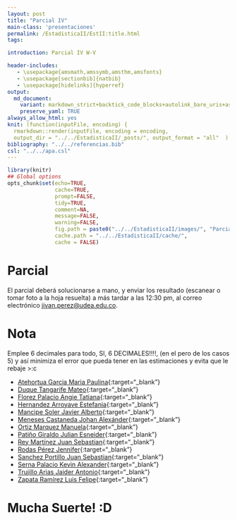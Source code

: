 ```yaml
---
layout: post
title: "Parcial IV"
main-class: 'presentaciones'
permalink: /EstadisticaII/EstII:title.html
tags:

introduction: Parcial IV W-V

header-includes:
   - \usepackage{amsmath,amssymb,amsthm,amsfonts}
   - \usepackage[sectionbib]{natbib}
   - \usepackage[hidelinks]{hyperref}
output:
  md_document:
    variant: markdown_strict+backtick_code_blocks+autolink_bare_uris+ascii_identifiers+tex_math_single_backslash
    preserve_yaml: TRUE
always_allow_html: yes   
knit: (function(inputFile, encoding) {
  rmarkdown::render(inputFile, encoding = encoding,
  output_dir = "../../EstadisticaII/_posts/", output_format = "all"  ) })
bibliography: "../../referencias.bib"
csl: "../../apa.csl"
---
```


```r
library(knitr)
## Global options
opts_chunk$set(echo=TRUE,
               cache=TRUE,
               prompt=FALSE,
               tidy=TRUE,
               comment=NA,
               message=FALSE,
               warning=FALSE,
               fig.path = paste0("../../EstadisticaII/images/", "ParcialIV"),
               cache.path = "../../EstadisticaII/cache/",
               cache = FALSE)
```

# Parcial
El parcial deberá solucionarse a mano, y enviar los resultado (escanear o tomar foto a la hoja resuelta) a más tardar a las 12:30 pm, al correo electrónico <a target="_blank" href="mailto:jivan.perez@udea.edu.co"> jivan.perez@udea.edu.co</a>. 

# Nota
Emplee $6$ decimales para todo, SI, $6$ DECIMALES!!!!, (en el pero de los casos $5$) y así minimiza el error que pueda tener en las estimaciones y evita que le rebaje >:c

* [Atehortua Garcia Maria Paulina](https://github.com/jiperezga/jiperezga.github.io/raw/master/Dataset/Parcial/P1152220071.pdf){:target="_blank"}
* [Duque Tangarife Mateo](https://github.com/jiperezga/jiperezga.github.io/raw/master/Dataset/Parcial/P1045050662.pdf){:target="_blank"}
* [Florez Palacio Angie Tatiana](https://github.com/jiperezga/jiperezga.github.io/raw/master/Dataset/Parcial/P1001444143.pdf){:target="_blank"}
* [Hernandez Arroyave Estefania](https://github.com/jiperezga/jiperezga.github.io/raw/master/Dataset/Parcial/P1037660120.pdf){:target="_blank"}
* [Mancipe Soler Javier Alberto](https://github.com/jiperezga/jiperezga.github.io/raw/master/Dataset/Parcial/P1049024349.pdf){:target="_blank"}
* [Meneses Castaneda Johan Alexánder](https://github.com/jiperezga/jiperezga.github.io/raw/master/Dataset/Parcial/P1017225004.pdf){:target="_blank"}
* [Ortiz Marquez Manuela](https://github.com/jiperezga/jiperezga.github.io/raw/master/Dataset/Parcial/P1152469411.pdf){:target="_blank"}
* [Patiño Giraldo Julian Esneider](https://github.com/jiperezga/jiperezga.github.io/raw/master/Dataset/Parcial/P1000756773.pdf){:target="_blank"}
* [Rey Martínez Juan Sebastian](https://github.com/jiperezga/jiperezga.github.io/raw/master/Dataset/Parcial/P1005260188.pdf){:target="_blank"}
* [Rodas Pérez Jennifer](https://github.com/jiperezga/jiperezga.github.io/raw/master/Dataset/Parcial/P1152207604.pdf){:target="_blank"}
* [Sanchez Portillo Juan Sebastian](https://github.com/jiperezga/jiperezga.github.io/raw/master/Dataset/Parcial/P1127348707.pdf){:target="_blank"}
* [Serna Palacio Kevin Alexander](https://github.com/jiperezga/jiperezga.github.io/raw/master/Dataset/Parcial/P1048020998.pdf){:target="_blank"}
* [Trujillo Arias Jaider Antonio](https://github.com/jiperezga/jiperezga.github.io/raw/master/Dataset/Parcial/P1001386543.pdf){:target="_blank"}
* [Zapata Ramírez Luis Felipe](https://github.com/jiperezga/jiperezga.github.io/raw/master/Dataset/Parcial/P1035915858.pdf){:target="_blank"}

<h1> Mucha Suerte! :D </h1>